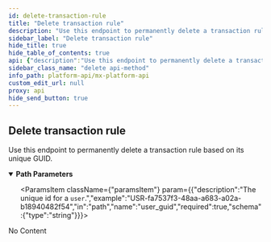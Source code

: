 ```yaml
---
id: delete-transaction-rule
title: "Delete transaction rule"
description: "Use this endpoint to permanently delete a transaction rule based on its unique GUID."
sidebar_label: "Delete transaction rule"
hide_title: true
hide_table_of_contents: true
api: {"description":"Use this endpoint to permanently delete a transaction rule based on its unique GUID.","operationId":"deleteTransactionRule","parameters":[{"description":"The unique id for a `transaction_rule`.","example":"TXR-a080e0f9-a2d4-4d6f-9e03-672cc357a4d3","in":"path","name":"transaction_rule_guid","required":true,"schema":{"type":"string"}},{"description":"The unique id for a `user`.","example":"USR-fa7537f3-48aa-a683-a02a-b18940482f54","in":"path","name":"user_guid","required":true,"schema":{"type":"string"}}],"responses":{"204":{"description":"No Content"}},"tags":["users"],"method":"delete","path":"/users/{user_guid}/transaction_rules/{transaction_rule_guid}","servers":[{"url":"https://int-api.mx.com"},{"url":"https://api.mx.com"}],"security":[{"basicAuth":[]}],"securitySchemes":{"basicAuth":{"scheme":"basic","type":"http"}},"info":{"contact":{"name":"MX Platform API","url":"https://www.mx.com/products/platform-api"},"description":"The MX Platform API is a powerful, fully-featured API designed to make aggregating and enhancing financial data easy and reliable. It can seamlessly connect your app or website to tens of thousands of financial institutions.","title":"MX Platform API","version":"0.1.0"},"postman":{"name":"Delete transaction rule","description":{"content":"Use this endpoint to permanently delete a transaction rule based on its unique GUID.","type":"text/plain"},"url":{"path":["users",":user_guid","transaction_rules",":transaction_rule_guid"],"host":["{{baseUrl}}"],"query":[],"variable":[{"disabled":false,"description":{"content":"(Required) The unique id for a `transaction_rule`.","type":"text/plain"},"type":"any","value":"","key":"transaction_rule_guid"},{"disabled":false,"description":{"content":"(Required) The unique id for a `user`.","type":"text/plain"},"type":"any","value":"","key":"user_guid"}]},"method":"DELETE"}}
sidebar_class_name: "delete api-method"
info_path: platform-api/mx-platform-api
custom_edit_url: null
proxy: api
hide_send_button: true
---
```



## Delete transaction rule



Use this endpoint to permanently delete a transaction rule based on its unique GUID.


<details style={{"marginBottom":"1rem"}} data-collapsed={false} open={true}>
<summary style={{}}>
<strong>Path Parameters</strong>
</summary>

<div>
<ul>
<ParamsItem className={"paramsItem"} param={{"description":"The unique id for a `transaction_rule`.","example":"TXR-a080e0f9-a2d4-4d6f-9e03-672cc357a4d3","in":"path","name":"transaction_rule_guid","required":true,"schema":{"type":"string"}}}></ParamsItem>

<ParamsItem className={"paramsItem"} param={{"description":"The unique id for a `user`.","example":"USR-fa7537f3-48aa-a683-a02a-b18940482f54","in":"path","name":"user_guid","required":true,"schema":{"type":"string"}}}></ParamsItem>
</ul>
</div>
</details>

<div>
<ApiTabs>
<TabItem label={"204"} value={"204"}>
<div>

No Content

</div>

<div></div>
</TabItem>
</ApiTabs>
</div>

      